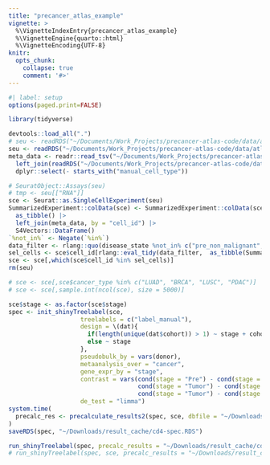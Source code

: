 ```yaml
---
title: "precancer_atlas_example"
vignette: >
  %\VignetteIndexEntry{precancer_atlas_example}
  %\VignetteEngine{quarto::html}
  %\VignetteEncoding{UTF-8}
knitr:
  opts_chunk:
    collapse: true
    comment: '#>'
---
```


```r
#| label: setup
options(paged.print=FALSE)
```

```r
library(tidyverse)
```


```r
devtools::load_all(".")
# seu <- readRDS("~/Documents/Work_Projects/precancer-atlas-code/data/atlas_data/main_seurat_data.RDS")
seu <- readRDS("~/Documents/Work_Projects/precancer-atlas-code/data/atlas_data/CD4T_v2_18Feb2025.RDS")
meta_data <- readr::read_tsv("~/Documents/Work_Projects/precancer-atlas-code/data/atlas_data/meta_data.tsv.gz") |>
  left_join(readRDS("~/Documents/Work_Projects/precancer-atlas-code/data/atlas_data/all_treelabels.RDS"), by = "cell_id") |>
  dplyr::select(- starts_with("manual_cell_type"))

```


```r
# SeuratObject::Assays(seu)
# tmp <- seu[["RNA"]]
sce <- Seurat::as.SingleCellExperiment(seu)
SummarizedExperiment::colData(sce) <- SummarizedExperiment::colData(sce) |>
  as_tibble() |>
  left_join(meta_data, by = "cell_id") |>
  S4Vectors::DataFrame()
`%not_in%` <- Negate(`%in%`)
data_filter <- rlang::quo(disease_state %not_in% c("pre_non_malignant", "pre_virus") & cancer != "LIHC")
sel_cells <- sce$cell_id[rlang::eval_tidy(data_filter,  as_tibble(SummarizedExperiment::colData(sce)))]
sce <- sce[,which(sce$cell_id %in% sel_cells)]
rm(seu)
```

```r
# sce <- sce[,sce$cancer_type %in% c("LUAD", "BRCA", "LUSC", "PDAC")]
# sce <- sce[,sample.int(ncol(sce), size = 5000)]
```

```r
sce$stage <- as.factor(sce$stage)
spec <- init_shinyTreelabel(sce, 
                    treelabels = c("label_manual"),
                    design = \(dat){
                      if(length(unique(dat$cohort)) > 1) ~ stage + cohort
                      else ~ stage
                    }, 
                    pseudobulk_by = vars(donor), 
                    metaanalysis_over = "cancer",
                    gene_expr_by = "stage",
                    contrast = vars(cond(stage = "Pre") - cond(stage = "Normal"),
                                    cond(stage = "Tumor") - cond(stage = "Normal"),
                                    cond(stage = "Tumor") - cond(stage = "Pre")),
                    de_test = "limma")
system.time(
  precalc_res <- precalculate_results2(spec, sce, dbfile = "~/Downloads/result_cache/cd4.duckdb", output = c("da", "de", "de_meta"))
)
saveRDS(spec, "~/Downloads/result_cache/cd4-spec.RDS")
```




```r
run_shinyTreelabel(spec, precalc_results = "~/Downloads/result_cache/cd4.duckdb")
# run_shinyTreelabel(spec, sce, precalc_results = "~/Downloads/result_cache/cd4.duckdb")
```


